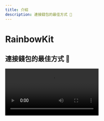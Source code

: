 ```yaml
---
title: 介紹
description: 連接錢包的最佳方式 🌈
---
```


# RainbowKit

## 連接錢包的最佳方式 🌈

<Video src="https://res.cloudinary.com/rainbowme/video/upload/s--aTmEjSrr--/f_auto:video,q_auto/v1/rainbowkit/site-assets/rainbowkit-video-cutdown-edit_gy0q16" />

RainbowKit 是一個 [React](https://reactjs.org/) 庫，它讓您可以輕鬆地將錢包連接添加到您的 dApp。它直觀、響應迅速且可自定義。

### 特性

#### 錢包管理

為您的 dApp 提供開箱即用的錢包管理。除了處理錢包的連接和斷開之外，RainbowKit 支援多種錢包，交換連接鏈，將地址解析為 ENS，顯示餘額等更多功能！

#### 可自定義

您可以調整 RainbowKit 的 UI 以匹配您的品牌。您可以從幾個預定義的強調顏色和邊框半徑配置中進行選擇。對於更高級的用法，您可以提供完整的自定義主題，呈現您自己的按鈕並省略某些功能。包括暗模式。

#### 行業標準

為了更好地與大多數產品互操作，我們依賴於 [viem](https://viem.sh) 和 [wagmi](https://wagmi.sh/) — 在該領域中最常用的庫。

像 EIP-1193 和 EIP-6963 這樣的錢包標準開箱即用，讓瀏覽器錢包用戶比以往更加輕鬆地無縫連接他們的錢包到您的 dApp。

### 社區

我們非常期待社區能採用 RainbowKit，提出問題並提供反饋。無論是功能請求、錯誤報告還是項目展示，請參與進來！

- 提出 [問題](https://github.com/rainbow-me/rainbowkit/issues)
- 在 [Twitter](https://twitter.com/rainbowdotme) 上關注
- 分享您的[反饋](https://github.com/rainbow-me/rainbowkit/discussions/new?category=feedback)
- 在 [Codesandbox](https://codesandbox.io/p/sandbox/github/rainbow-me/rainbowkit/tree/main/examples/with-next) 上試用

